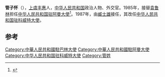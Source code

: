 '''管子怀'''（{{bd|1934年|||catIdx=}}），[[上虞|上虞]][[丰惠|丰惠]]人，[[中华人民共和国|中华人民共和国]]政治人物、外交官。1985年，接替[[袁鲁林|袁鲁林]]担任[[中国驻阿曼大使列表|中华人民共和国驻阿曼大使]]<ref>{{cite web|author=中华人民共和国外交部|title=中国驻阿曼苏丹国历任大使|url=http://www.mfa.gov.cn/chn/pds/ziliao/wjrw/2167/2169/t9156.htm|publisher=中华人民共和国外交部|accessdate=2012-03-03}}</ref>。1987年，由[[臧士雄|臧士雄]]接任，其改任[[中国驻科威特大使列表|中华人民共和国驻科威特大使]]。

== 参考 ==
{{reflist}}
{{start box}}
{{s-dip}}
{{succession box|[[袁鲁林|袁鲁林]]|[[臧士雄|臧士雄]]|[[中国驻阿曼大使列表|中华人民共和国驻阿曼大使]]|1985年4月-1987年6月}}
{{succession box|[[杨福昌|杨福昌]]|[[王景琪|王景琪]]<br />[[王世傑_(中華人民共和國)|王世傑]]|[[中国驻科威特大使列表|中华人民共和国驻科威特大使]]<br /><small>兼[[中國駐巴林大使列表|駐巴林大使]]</small>|1987年3月-1993年11月}}
{{succession box|首任|[[王世傑_(中華人民共和國)|王世傑]]|[[中國駐巴林大使列表|中華人民共和國駐巴林大使]]|1989年7月-1990年9月}}
{{end box}}
{{中国政治人物小作品}}
[[Category:中華人民共和國駐巴林大使|Category:中華人民共和國駐巴林大使]]
[[Category:中華人民共和國駐阿曼大使|Category:中華人民共和國駐阿曼大使]]
[[Category:中华人民共和国驻科威特大使|Category:中华人民共和国驻科威特大使]]
[[Category:管姓|Category:管姓]]